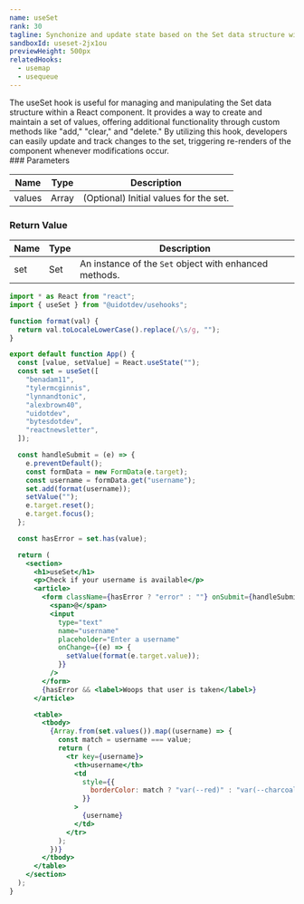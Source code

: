 ```yaml
---
name: useSet
rank: 30
tagline: Synchonize and update state based on the Set data structure with useSet.
sandboxId: useset-2jx1ou
previewHeight: 500px
relatedHooks:
  - usemap
  - usequeue
---
```



<HookDescription name={frontmatter.name}>
  The useSet hook is useful for managing and manipulating the Set data structure
  within a React component. It provides a way to create and maintain a set of
  values, offering additional functionality through custom methods like "add,"
  "clear," and "delete." By utilizing this hook, developers can easily update
  and track changes to the set, triggering re-renders of the component whenever
  modifications occur.
</HookDescription>

<div class="reference">
  ### Parameters

  | Name   | Type  | Description                            |
  | ------ | ----- | -------------------------------------- |
  | values | Array | (Optional) Initial values for the set. |

  ### Return Value

  | Name | Type | Description                                            |
  | ---- | ---- | ------------------------------------------------------ |
  | set  | Set  | An instance of the `Set` object with enhanced methods. |
</div>

<CodePreview
  sandboxId={frontmatter.sandboxId}
  previewHeight={frontmatter.previewHeight}
/>

<StaticCodeContainer>

```jsx
import * as React from "react";
import { useSet } from "@uidotdev/usehooks";

function format(val) {
  return val.toLocaleLowerCase().replace(/\s/g, "");
}

export default function App() {
  const [value, setValue] = React.useState("");
  const set = useSet([
    "benadam11",
    "tylermcginnis",
    "lynnandtonic",
    "alexbrown40",
    "uidotdev",
    "bytesdotdev",
    "reactnewsletter",
  ]);

  const handleSubmit = (e) => {
    e.preventDefault();
    const formData = new FormData(e.target);
    const username = formData.get("username");
    set.add(format(username));
    setValue("");
    e.target.reset();
    e.target.focus();
  };

  const hasError = set.has(value);

  return (
    <section>
      <h1>useSet</h1>
      <p>Check if your username is available</p>
      <article>
        <form className={hasError ? "error" : ""} onSubmit={handleSubmit}>
          <span>@</span>
          <input
            type="text"
            name="username"
            placeholder="Enter a username"
            onChange={(e) => {
              setValue(format(e.target.value));
            }}
          />
        </form>
        {hasError && <label>Woops that user is taken</label>}
      </article>

      <table>
        <tbody>
          {Array.from(set.values()).map((username) => {
            const match = username === value;
            return (
              <tr key={username}>
                <th>username</th>
                <td
                  style={{
                    borderColor: match ? "var(--red)" : "var(--charcoal)",
                  }}
                >
                  {username}
                </td>
              </tr>
            );
          })}
        </tbody>
      </table>
    </section>
  );
}
```

</StaticCodeContainer>
